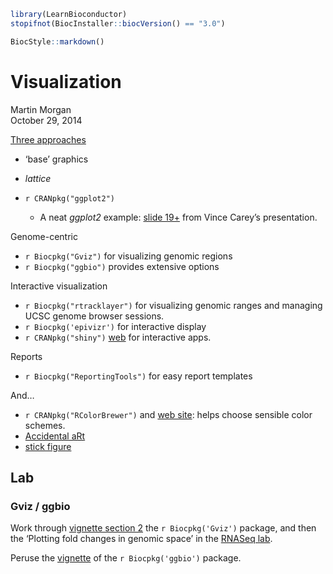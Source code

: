 <!--
%\VignetteIndexEntry{03.4 Visualization}
%\VignettePackage{LearnBioconductor}
%\VignetteEngine{knitr::knitr}
-->

```r
library(LearnBioconductor)
stopifnot(BiocInstaller::biocVersion() == "3.0")
```

```r
BiocStyle::markdown()
```

# Visualization

Martin Morgan<br/>
October 29, 2014

[Three
approaches](http://bioconductor.org/help/course-materials/2014/summerx/Visualization-slides.pdf)

- 'base' graphics
- _lattice_
- `r CRANpkg("ggplot2")`
  
  - A neat _ggplot2_ example:
    [slide 19+](http://bioconductor.org/packages/release/bioc/vignettes/ggbio/inst/doc/ggbio.pdf)
    from Vince Carey's presentation.


Genome-centric

- `r Biocpkg("Gviz")` for visualizing genomic regions
- `r Biocpkg("ggbio")` provides extensive options

Interactive visualization

- `r Biocpkg("rtracklayer")` for visualizing genomic ranges and
  managing UCSC genome browser sessions.
- `r Biocpkg('epivizr')` for interactive display
- `r CRANpkg("shiny")` [web](http://shiny.rstudio.com) for interactive
  apps.

Reports

- `r Biocpkg("ReportingTools")` for easy report templates

And...

- `r CRANpkg("RColorBrewer")` and
  [web site](http://colorbrewer2.org/): helps choose sensible color
  schemes.
- [Accidental aRt](http://accidental-art.tumblr.com/archive)
- [stick figure](https://github.com/EconometricsBySimulation/R-Graphics/blob/master/Stick-Figures/draw.stick.R)

## Lab

### Gviz / ggbio

Work through
[vignette section 2](http://bioconductor.org/packages/release/bioc/vignettes/Gviz/inst/doc/Gviz.pdf)
the `r Biocpkg('Gviz')` package, and then the 'Plotting fold changes
in genomic space' in the [RNASeq lab](B02.1.1_RNASeqLab.html).

Peruse the 
[vignette](http://bioconductor.org/packages/release/bioc/vignettes/ggbio/inst/doc/ggbio.pdf) of the `r Biocpkg('ggbio')` package.

<!--
### _ggplot2_

```r
library(airway)
data(airway)
se = airway
dds <- DESeqDataSet(se, design = ~ cell + dex)
dds$dex <- relevel(dds$dex, "untrt")
dds <- DESeq(dds)
res <- results(dds)
```
-->
